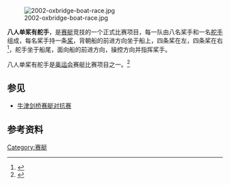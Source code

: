 [[Image:2002-oxbridge-boat-race.jpg|thumb]]

'''八人单桨有舵手'''，是[[赛艇|赛艇]]竞技的一个正式比赛项目，每一队由八名桨手和一名[[舵手|舵手]]组成，每名桨手持一条[[桨|桨]]，背朝船的前进方向坐于船上，四条桨在左，四条桨在右<ref>{{Cite web |url=http://www.speedrower.com/ |title=Speed Rower |accessdate=2017-06-20 |archive-date=2009-12-04 |archive-url=https://web.archive.org/web/20091204135331/http://www.speedrower.com/ |dead-url=no }}</ref>，舵手坐于船尾，面向船的前进方向，操控方向并指挥桨手。

八人单桨有舵手是[[奥运会|奥运会]]赛艇比赛项目之一。<ref>{{Cite web |url=http://www.worldrowing.com/index.php?pageid=27 |title=FISA World Rowing - Olympic Games |accessdate=2009-06-20 |archive-date=2009-07-13 |archive-url=https://web.archive.org/web/20090713175857/http://www.worldrowing.com/index.php?pageid=27 |dead-url=no }}</ref>

==参见==
*[[牛津剑桥赛艇对抗赛|牛津剑桥赛艇对抗赛]]

==参考资料==
{{reflist}}

[[Category:赛艇|Category:赛艇]]